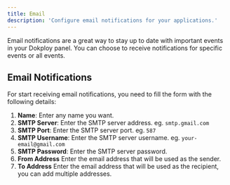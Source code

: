 ```yaml
---
title: Email
description: 'Configure email notifications for your applications.'
---
```



Email notifications are a great way to stay up to date with important events in your Dokploy panel. You can choose to receive notifications for specific events or all events.

## Email Notifications

For start receiving email notifications, you need to fill the form with the following details:


1. **Name**: Enter any name you want.
2. **SMTP Server**: Enter the SMTP server address. eg. `smtp.gmail.com`
3. **SMTP Port**: Enter the SMTP server port. eg. `587`
4. **SMTP Username**: Enter the SMTP server username. eg. `your-email@gmail.com`
5. **SMTP Password**: Enter the SMTP server password.
6. **From Address** Enter the email address that will be used as the sender.
7. **To Address** Enter the email address that will be used as the recipient, you can add multiple addresses.


